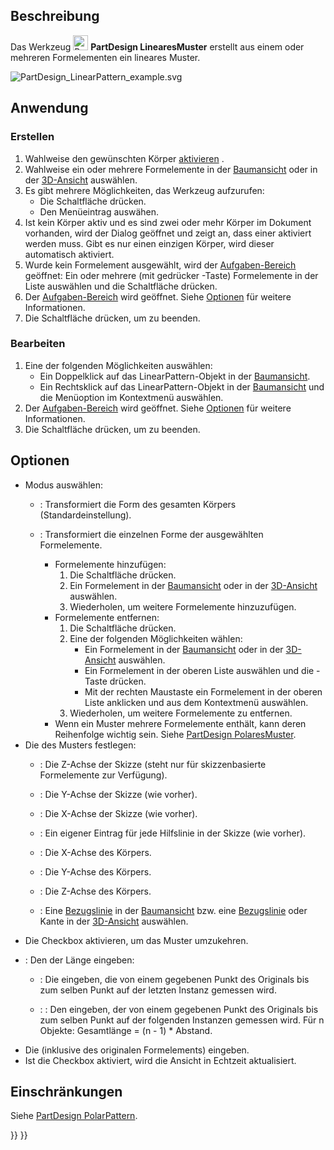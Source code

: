 <languages/>

{{Docnav/de
|[[PartDesign_Mirrored/de|Spiegeln]]
|[[PartDesign_PolarPattern/de|PolaresMuster]]
|[[PartDesign_Workbench/de|PartDesign]]
|IconL=PartDesign_Mirrored.svg
|IconR=PartDesign_PolarPattern.svg
|IconC=Workbench_PartDesign.svg
}}

{{GuiCommand/de
|Name=PartDesign LinearPattern
|Name/de=PartDesign LinearesMuster
|MenuLocation=Part Design → Muster anwenden → Lineares Muster
|Workbenches=[[PartDesign_Workbench/de|PartDesign]]
|SeeAlso=[[PartDesign_MultiTransform/de|PartDesign MehrfachTransformation]]
}}

<span id="Description"></span>
==Beschreibung==

Das Werkzeug [[Image:PartDesign_LinearPattern.svg|24px]] '''PartDesign LinearesMuster''' erstellt aus einem oder mehreren Formelementen ein lineares Muster.

[[File:PartDesign LinearPattern example.svg|none]]
{{Caption|Ein L-förmiger Block (B), der auf einer Grundplatte (A, auch als ''Träger'' bezeichnet) angebracht ist, wird für ein lineares Muster verwendet. Das Ergebnis (C) ist rechts dargestellt.''}}

<span id="Usage"></span>
==Anwendung==

<span id="Create"></span>
===Erstellen===

# Wahlweise den gewünschten Körper [[PartDesign_Body/de#Aktiver_Status|aktivieren]] .
# Wahlweise ein oder mehrere Formelemente in der [[Tree_view/de|Baumansicht]] oder in der  [[3D_View|3D-Ansicht]] auswählen.
# Es gibt mehrere Möglichkeiten, das Werkzeug aufzurufen:
#* Die Schaltfläche {{Button|[[Image:PartDesign_LinearPattern.svg|16px]] [[PartDesign_LinearPattern/de|Lineares Muster]]}} drücken.
#* Den Menüeintrag  {{MenuCommand|Part Design → Muster anwenden → [[Image:PartDesign_LinearPattern.svg|16px]] Lineares Muster}} auswähen.
# Ist kein Körper aktiv und es sind zwei oder mehr Körper im Dokument vorhanden, wird der Dialog {{MenuCommand|Aktiver Körper erforderlich}} geöffnet und zeigt an, dass einer aktiviert werden muss. Gibt es nur einen einzigen Körper, wird dieser automatisch aktiviert.
# Wurde kein Formelement ausgewählt, wird der [[Task_panel/de|Aufgaben-Bereich]] {{MenuCommand|Element auswählen}} geöffnet: Ein oder mehrere (mit gedrücker {{KEY|Ctrl}}-Taste) Formelemente in der Liste auswählen und die Schaltfläche {{Button|OK}} drücken.
# Der [[Task_panel/de|Aufgaben-Bereich]]  {{MenuCommand|Parameter des linearen Musters}} wird geöffnet. Siehe [[#Optionen|Optionen]] für weitere Informationen.
# Die Schaltfläche {{Button|OK}} drücken, um zu beenden.

<span id="Edit"></span>
===Bearbeiten===

# Eine der folgenden Möglichkeiten auswählen:
#* Ein Doppelklick auf das LinearPattern-Objekt in der [[Tree_view/de|Baumansicht]].
#* Ein Rechtsklick auf das LinearPattern-Objekt in der [[Tree_view/de|Baumansicht]] und die Menüoption {{MenuCommand|Lineares Muster bearbeiten}} im Kontextmenü auswählen.
# Der [[Task_panel/de|Aufgaben-Bereich]] {{MenuCommand|Parameter des linearen Musters}} wird geöffnet. Siehe [[#Optionen|Optionen]] für weitere Informationen.
# Die Schaltfläche {{Button|OK}} drücken, um zu beenden.

<span id="Options"></span>
==Optionen==

* Modus auswählen:
** {{MenuCommand|Körper transformieren}}: Transformiert die Form des gesamten Körpers (Standardeinstellung). {{Version/de|1.0}}
** {{MenuCommand|Werkzeugformen transformieren}}: Transformiert die einzelnen  Forme der ausgewählten Formelemente.
*** Formelemente hinzufügen:
***# Die Schaltfläche {{Button|Element hinzufügen}} drücken.
***# Ein Formelement in der [[Tree_view/de|Baumansicht]] oder in der [[3D_View/de|3D-Ansicht]] auswählen.
***# Wiederholen, um weitere Formelemente hinzuzufügen.
*** Formelemente entfernen:
***# Die Schaltfläche {{Button|Element entfernen}} drücken.
***# Eine der folgenden Möglichkeiten wählen:
***#* Ein Formelement in der [[Tree_view/de|Baumansicht]] oder in der [[3D_View/de|3D-Ansicht]] auswählen.
***#* Ein Formelement in der oberen Liste auswählen und die {{KEY|Del}}-Taste drücken.
***#* Mit der rechten Maustaste ein Formelement in der oberen Liste anklicken und {{MenuCommand|Entfernen}} aus dem Kontextmenü auswählen.
***# Wiederholen, um weitere Formelemente zu entfernen.
*** Wenn ein Muster mehrere Formelemente enthält, kann deren Reihenfolge wichtig sein. Siehe [[PartDesign_PolarPattern/de#Formelemente ordnen|PartDesign PolaresMuster]].
* Die {{MenuCommand|Richtung}} des Musters festlegen:
** {{MenuCommand|Normal zur Skizzenachse}}: Die Z-Achse der Skizze (steht nur für skizzenbasierte Formelemente zur Verfügung).
** {{MenuCommand|Vertikale Skizzenachse}}: Die Y-Achse der Skizze (wie vorher).
** {{MenuCommand|Horizontale Skizzenachse}}: Die X-Achse der Skizze (wie vorher).
** {{MenuCommand|Konstruktionslinie}}: Ein eigener Eintrag für jede Hilfslinie in der Skizze (wie vorher).
** {{MenuCommand|Basis X-Achse}}: Die X-Achse des Körpers.
** {{MenuCommand|Basis Y-Achse}}: Die Y-Achse des Körpers.
** {{MenuCommand|Basis Z-Achse}}: Die Z-Achse des Körpers.
** {{MenuCommand|Wähle Referenz auswählen...}}: Eine [[PartDesign_Line/de|Bezugslinie]] in der [[Tree_view/de|Baumansicht]] bzw. eine [[PartDesign_Line/de| Bezugslinie]] oder Kante in der [[3D_View/de|3D-Ansicht]] auswählen.
* Die Checkbox {{MenuCommand|Richtung umkehren}} aktivieren, um das Muster umzukehren.
* {{Version/de|1.0}}: Den {{MenuCommand|Modus}} der Länge eingeben:
** {{MenuCommand|Gesamtlänge}}: Die {{MenuCommand|Länge}} eingeben, die von einem gegebenen Punkt des Originals bis zum selben Punkt auf der letzten Instanz gemessen wird.
** {{Version/de|1.0}}: {{MenuCommand|Versetzen}}: Den {{MenuCommand|Abstand}} eingeben, der von einem gegebenen Punkt des Originals bis zum selben Punkt auf der folgenden Instanzen gemessen wird. Für n Objekte: Gesamtlänge = (n - 1) * Abstand.
* Die {{MenuCommand|Anzahl}} (inklusive des originalen Formelements) eingeben.
* Ist die Checkbox {{MenuCommand|Ansicht aktualisieren}} aktiviert, wird die Ansicht in Echtzeit aktualisiert.

<span id="Limitations"></span>
==Einschränkungen==

Siehe [[PartDesign_PolarPattern#Limitations|PartDesign PolarPattern]].


{{Docnav/de
|[[PartDesign_Mirrored/de|Spiegeln]]
|[[PartDesign_PolarPattern/de|PolaresMuster]]
|[[PartDesign_Workbench/de|PartDesign]]
|IconL=PartDesign_Mirrored.svg
|IconR=PartDesign_PolarPattern.svg
|IconC=Workbench_PartDesign.svg
}}

{{PartDesign Tools navi{{#translation:}}}}
{{Userdocnavi{{#translation:}}}}